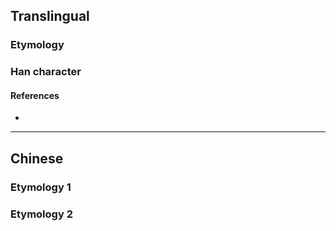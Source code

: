 {{also|環}}
{{character info/new}}
==Translingual==
{{stroke order|stroke=8}}

===Etymology===
{{Han simp|環|f=睘|t=不}}

===Han character===
{{Han char|rn=96|rad=玉|as=04|sn=8|four=|canj=MGMF|ids=⿰𤣩不}}

====References====
* {{Han ref|kx=0728.211|hdz=21103.070|uh=73AF|ud=29615}}

----

==Chinese==

===Etymology 1===
{{zh-see|環}}
===Etymology 2===
{{zh-see|寰|ss}}